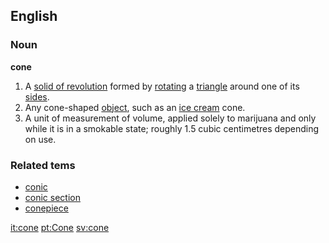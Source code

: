 ==English==
===Noun===
'''cone'''
{{wikipedia}}
# A [[solid of revolution]] formed by [[rotate|rotating]] a [[triangle]] around one of its [[side]]s.
# Any cone-shaped [[object]], such as an [[ice cream]] cone.
# A unit of measurement of volume, applied solely to marijuana and only while it is in a smokable state; roughly 1.5 cubic centimetres depending on use.

===Related tems===
* [[conic]]
* [[conic section]]
* [[conepiece]]

[[it:cone]]
[[pt:Cone]]
[[sv:cone]]